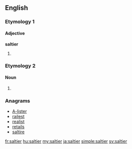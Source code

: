 ==English==

===Etymology 1===

====Adjective====
'''saltier'''

# {{comparative of|[[salty#English|salty]]}}

===Etymology 2===

====Noun====
{{en-noun}}

# {{alternative form of|saltire}}

{{Webster 1913}}

===Anagrams===
* [[A-lister#English|A-lister]]
* [[railest#English|railest]]
* [[realist#English|realist]]
* [[retails#English|retails]]
* [[saltire#English|saltire]]

[[fr:saltier]]
[[hu:saltier]]
[[my:saltier]]
[[ja:saltier]]
[[simple:saltier]]
[[sv:saltier]]